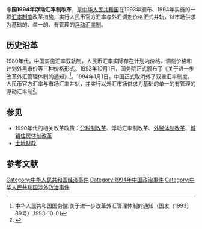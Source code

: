 '''中国1994年浮动汇率制改革'''，是[[中华人民共和国|中华人民共和国]]在1993年颁布、1994年实施的一项[[汇率制度|汇率制度]]改革措施，实行人民币官方汇率与外汇调剂价格正式并轨，以市场供求为基础的、单一的、有管理的[[浮动汇率制|浮动汇率制]]。

== 历史沿革 ==
1980年代，中国实施汇率双轨制，人民币汇率实际存在计划内价格、调剂价格和计划外黑市价等三种价格形式。1993年10月1日，国务院正式颁布了《关于进一步改革外汇管理体制的通知》<ref>中华人民共和国国务院.关于进一步改革外汇管理体制的通知（国发〔1993〕89号）.1993-10-01</ref>。1994年1月1日，中国正式取消外了双重汇率制度，人民币官方汇率与市场汇率并轨，并实行以外汇市场供求为基础的单一的有管理的浮动汇率制<ref>{{cite news|author1=朱孟楠|title=人民币汇率制度的演化与改革|url=http://news.hexun.com/2008-09-22/109038424.html|accessdate=2016-02-02|agency=和讯网|date=2005-08-19|archive-url=https://web.archive.org/web/20160306185752/http://news.hexun.com/2008-09-22/109038424.html|archive-date=2016-03-06|dead-url=yes}}</ref>。

== 参见 ==
* 1990年代的相关改革政策：[[中国1994年税制改革|分税制改革]]、浮动汇率制改革、[[中国1994年外贸体制改革|外贸体制改革]]、[[中国1998年城镇住房制度改革|城镇住房体制改革]]
* [[土地财政|土地财政]]

== 参考文献 ==
{{Reflist|2}}
[[Category:中华人民共和国经济事件|Category:中华人民共和国经济事件]]
[[Category:1994年中国政治事件|Category:1994年中国政治事件]]
[[Category:中华人民共和国涉外政治事件|Category:中华人民共和国涉外政治事件]]